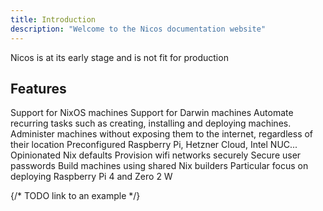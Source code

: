 ```yaml
---
title: Introduction
description: "Welcome to the Nicos documentation website"
---
```


<Warning>Nicos is at its early stage and is not fit for production</Warning>

## Features

<CardGroup cols={2}>
  <Card title="NixOS" icon="linux" href="/configuration/nixos">
    Support for NixOS machines
  </Card>
  <Card title="Darwin" icon="apple" href="/configuration/darwin">
    Support for Darwin machines
  </Card>
  <Card title="Command-line interface" icon="terminal" href="/reference/cli">
    Automate recurring tasks such as creating, installing and deploying machines.
  </Card>
  <Card
    title="Wireguard VPN"
    icon="network-wired"
    href="/configuration/vpn"
  >
    Administer machines without exposing them to the internet, regardless
    of their location
  </Card>
  <Card title="Hardware" icon="microchip" href="/configuration/hardware">
    Preconfigured Raspberry Pi, Hetzner Cloud, Intel NUC...
  </Card>
  <Card title="Nix modules" icon="gears" href="/options">
    Opinionated Nix defaults
  </Card>
  <Card title="Wireless" icon="wifi" href="/configuration/wifi">
    Provision wifi networks securely
  </Card>
  <Card title="Users" icon="users" href="/configuration/users">
    Secure user passwords
  </Card>
  <Card
    title="Shared Nix builders"
    icon="trowel-bricks"
    href="/configuration/builders"
  >
    Build machines using shared Nix builders
  </Card>
  <Card title="Raspberry Pi" icon="raspberry-pi" href="/guides/raspberry-pi">
    Particular focus on deploying Raspberry Pi 4 and Zero 2 W
  </Card>

</CardGroup>

{/* TODO link to an example */}
